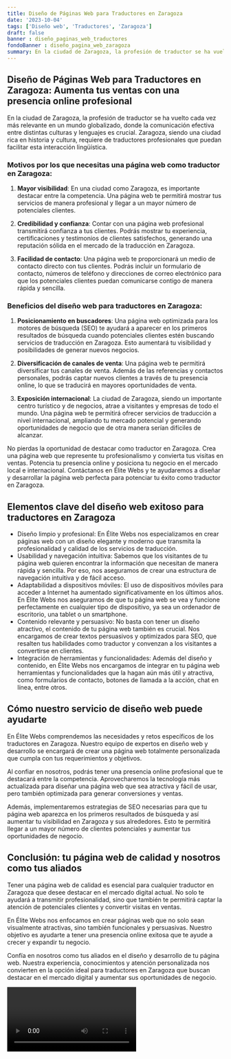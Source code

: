 ```yaml
---
title: Diseño de Páginas Web para Traductores en Zaragoza
date: '2023-10-04'
tags: ['Diseño web', 'Traductores', 'Zaragoza']
draft: false
banner : diseño_paginas_web_traductores
fondoBanner : diseño_pagina_web_zaragoza
summary: En la ciudad de Zaragoza, la profesión de traductor se ha vuelto cada vez más relevante en un mundo globalizado, donde la comunicación efectiva entre distintas culturas y lenguajes es crucial. Zaragoza, siendo una ciudad rica en historia y cultura, requiere de traductores profesionales que puedan facilitar esta interacción lingüística.
---
```


## Diseño de Páginas Web para Traductores en Zaragoza: Aumenta tus ventas con una presencia online profesional

En la ciudad de Zaragoza, la profesión de traductor se ha vuelto cada vez más relevante en un mundo globalizado, donde la comunicación efectiva entre distintas culturas y lenguajes es crucial. Zaragoza, siendo una ciudad rica en historia y cultura, requiere de traductores profesionales que puedan facilitar esta interacción lingüística.

### Motivos por los que necesitas una página web como traductor en Zaragoza:

1. **Mayor visibilidad**: En una ciudad como Zaragoza, es importante destacar entre la competencia. Una página web te permitirá mostrar tus servicios de manera profesional y llegar a un mayor número de potenciales clientes.

2. **Credibilidad y confianza**: Contar con una página web profesional transmitirá confianza a tus clientes. Podrás mostrar tu experiencia, certificaciones y testimonios de clientes satisfechos, generando una reputación sólida en el mercado de la traducción en Zaragoza.

3. **Facilidad de contacto**: Una página web te proporcionará un medio de contacto directo con tus clientes. Podrás incluir un formulario de contacto, números de teléfono y direcciones de correo electrónico para que los potenciales clientes puedan comunicarse contigo de manera rápida y sencilla.

### Beneficios del diseño web para traductores en Zaragoza:

1. **Posicionamiento en buscadores**: Una página web optimizada para los motores de búsqueda (SEO) te ayudará a aparecer en los primeros resultados de búsqueda cuando potenciales clientes estén buscando servicios de traducción en Zaragoza. Esto aumentará tu visibilidad y posibilidades de generar nuevos negocios.

2. **Diversificación de canales de venta**: Una página web te permitirá diversificar tus canales de venta. Además de las referencias y contactos personales, podrás captar nuevos clientes a través de tu presencia online, lo que se traducirá en mayores oportunidades de venta.

3. **Exposición internacional**: La ciudad de Zaragoza, siendo un importante centro turístico y de negocios, atrae a visitantes y empresas de todo el mundo. Una página web te permitirá ofrecer servicios de traducción a nivel internacional, ampliando tu mercado potencial y generando oportunidades de negocio que de otra manera serían difíciles de alcanzar.

No pierdas la oportunidad de destacar como traductor en Zaragoza. Crea una página web que represente tu profesionalismo y convierta tus visitas en ventas. Potencia tu presencia online y posiciona tu negocio en el mercado local e internacional. Contáctanos en Élite Webs y te ayudaremos a diseñar y desarrollar la página web perfecta para potenciar tu éxito como traductor en Zaragoza.

<GifSeo />

<Cta />

## Elementos clave del diseño web exitoso para traductores en Zaragoza

- Diseño limpio y profesional: En Élite Webs nos especializamos en crear páginas web con un diseño elegante y moderno que transmita la profesionalidad y calidad de los servicios de traducción.
- Usabilidad y navegación intuitiva: Sabemos que los visitantes de tu página web quieren encontrar la información que necesitan de manera rápida y sencilla. Por eso, nos aseguramos de crear una estructura de navegación intuitiva y de fácil acceso.
- Adaptabilidad a dispositivos móviles: El uso de dispositivos móviles para acceder a Internet ha aumentado significativamente en los últimos años. En Élite Webs nos aseguramos de que tu página web se vea y funcione perfectamente en cualquier tipo de dispositivo, ya sea un ordenador de escritorio, una tablet o un smartphone.
- Contenido relevante y persuasivo: No basta con tener un diseño atractivo, el contenido de tu página web también es crucial. Nos encargamos de crear textos persuasivos y optimizados para SEO, que resalten tus habilidades como traductor y convenzan a los visitantes a convertirse en clientes.
- Integración de herramientas y funcionalidades: Además del diseño y contenido, en Élite Webs nos encargamos de integrar en tu página web herramientas y funcionalidades que la hagan aún más útil y atractiva, como formularios de contacto, botones de llamada a la acción, chat en línea, entre otros.

## Cómo nuestro servicio de diseño web puede ayudarte

En Élite Webs comprendemos las necesidades y retos específicos de los traductores en Zaragoza. Nuestro equipo de expertos en diseño web y desarrollo se encargará de crear una página web totalmente personalizada que cumpla con tus requerimientos y objetivos.

Al confiar en nosotros, podrás tener una presencia online profesional que te destacará entre la competencia. Aprovecharemos la tecnología más actualizada para diseñar una página web que sea atractiva y fácil de usar, pero también optimizada para generar conversiones y ventas.

Además, implementaremos estrategias de SEO necesarias para que tu página web aparezca en los primeros resultados de búsqueda y así aumentar tu visibilidad en Zaragoza y sus alrededores. Esto te permitirá llegar a un mayor número de clientes potenciales y aumentar tus oportunidades de negocio.

## Conclusión: tu página web de calidad y nosotros como tus aliados

Tener una página web de calidad es esencial para cualquier traductor en Zaragoza que desee destacar en el mercado digital actual. No solo te ayudará a transmitir profesionalidad, sino que también te permitirá captar la atención de potenciales clientes y convertir visitas en ventas.

En Élite Webs nos enfocamos en crear páginas web que no solo sean visualmente atractivas, sino también funcionales y persuasivas. Nuestro objetivo es ayudarte a tener una presencia online exitosa que te ayude a crecer y expandir tu negocio.

Confía en nosotros como tus aliados en el diseño y desarrollo de tu página web. Nuestra experiencia, conocimientos y atención personalizada nos convierten en la opción ideal para traductores en Zaragoza que buscan destacar en el mercado digital y aumentar sus oportunidades de negocio.

<Video />

<CtaBot job='Traductores' city='Zaragoza'/>

<Gmaps query='Zaragoza+españa+maps' />